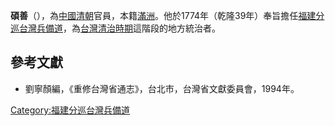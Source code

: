 '''碩善'''（{{bd|?||?|}}），為[[中國|中國]][[清朝|清朝]]官員，本籍[[滿洲|滿洲]]。他於1774年（乾隆39年）奉旨擔任[[福建分巡台灣兵備道|福建分巡台灣兵備道]]，為[[台灣清治時期|台灣清治時期]]這階段的地方統治者。

{{start box}}
{{s-before|[[奇寵格|奇寵格]]}}
{{s-title|[[福建分巡台灣兵備道|福建分巡台灣兵備道]]|1774年上任}}
{{s-after|[[成城|成城]]}}
{{end box}}

==參考文獻==
*劉寧顏編，《重修台灣省通志》，台北市，台灣省文獻委員會，1994年。

{{臺灣統治者}}

[[Category:福建分巡台灣兵備道|Category:福建分巡台灣兵備道]]